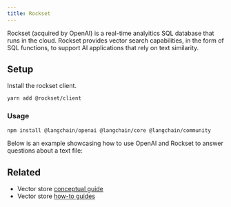 ```yaml
---
title: Rockset
---
```


Rockset (acquired by OpenAI) is a real-time analyitics SQL database that runs in the cloud.
Rockset provides vector search capabilities, in the form of SQL functions, to support AI applications that rely on text similarity.

## Setup

Install the rockset client.

```bash
yarn add @rockset/client
```

### Usage


<IntegrationInstallTooltip/>

```bash npm
npm install @langchain/openai @langchain/core @langchain/community
```


Below is an example showcasing how to use OpenAI and Rockset to answer questions about a text file:

<Rockset />

## Related

- Vector store [conceptual guide](/oss/javascript/concepts/#vectorstores)
- Vector store [how-to guides](/oss/javascript/how-to/#vectorstores)
